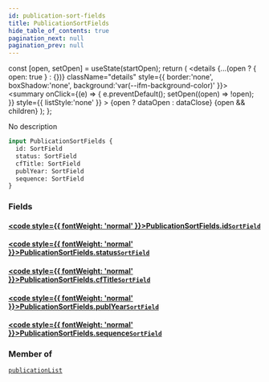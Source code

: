 ```yaml
---
id: publication-sort-fields
title: PublicationSortFields
hide_table_of_contents: true
pagination_next: null
pagination_prev: null
---
```







  const [open, setOpen] = useState(startOpen);
  return (
    <details {...(open ? { open: true } : {})} className="details" style={{ border:'none', boxShadow:'none', background:'var(--ifm-background-color)' }}>
      <summary
        onClick={(e) => {
          e.preventDefault();
          setOpen((open) => !open);
        }}
        style={{ listStyle:'none' }}
      >
      {open ? dataOpen : dataClose}
      </summary>
      {open && children}
    </details>
  );
};




No description


```graphql
input PublicationSortFields {
  id: SortField
  status: SortField
  cfTitle: SortField
  publYear: SortField
  sequence: SortField
}
```




### Fields

#### [<code style={{ fontWeight: 'normal' }}>PublicationSortFields.<b>id</b></code>](#)<Bullet />[`SortField`](/cris/inputs/sort-field) <Badge class="secondary" text="input"/>
> 
> 

#### [<code style={{ fontWeight: 'normal' }}>PublicationSortFields.<b>status</b></code>](#)<Bullet />[`SortField`](/cris/inputs/sort-field) <Badge class="secondary" text="input"/>
> 
> 

#### [<code style={{ fontWeight: 'normal' }}>PublicationSortFields.<b>cfTitle</b></code>](#)<Bullet />[`SortField`](/cris/inputs/sort-field) <Badge class="secondary" text="input"/>
> 
> 

#### [<code style={{ fontWeight: 'normal' }}>PublicationSortFields.<b>publYear</b></code>](#)<Bullet />[`SortField`](/cris/inputs/sort-field) <Badge class="secondary" text="input"/>
> 
> 

#### [<code style={{ fontWeight: 'normal' }}>PublicationSortFields.<b>sequence</b></code>](#)<Bullet />[`SortField`](/cris/inputs/sort-field) <Badge class="secondary" text="input"/>
> 
> 



### Member of

[`publicationList`](/cris/queries/publication-list)  <Badge class="secondary" text="query"/>

